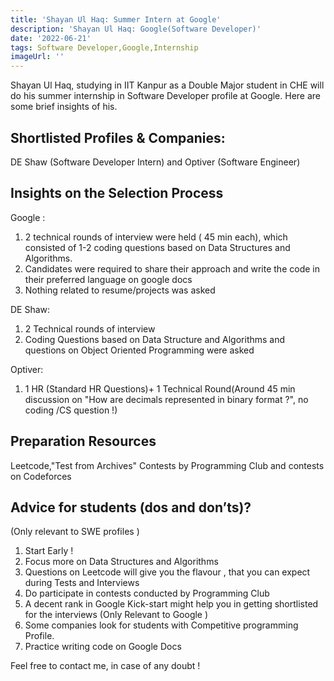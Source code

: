 ```yaml
---
title: 'Shayan Ul Haq: Summer Intern at Google'
description: 'Shayan Ul Haq: Google(Software Developer)'
date: '2022-06-21'
tags: Software Developer,Google,Internship
imageUrl: ''
---
```


Shayan Ul Haq, studying in IIT Kanpur as a Double Major student in CHE will do his summer internship in Software Developer profile at Google. Here are some brief insights of his.

## Shortlisted Profiles & Companies:
DE Shaw (Software Developer Intern) and  Optiver (Software Engineer)

## Insights on the Selection Process
Google : 
1) 2 technical rounds of interview were held ( 45 min each), which consisted of 1-2 coding questions based on Data Structures and Algorithms.
2) Candidates were required to share their approach and write the code in their preferred language on google docs 
3) Nothing related to resume/projects was asked

DE Shaw:
1) 2 Technical rounds of interview  
2) Coding Questions based on Data Structure and Algorithms  and questions on Object Oriented Programming were asked 

Optiver:

1) 1 HR (Standard HR Questions)+ 1 Technical Round(Around 45 min discussion on "How are decimals represented in binary format ?", no coding /CS question !) 

##  Preparation Resources
Leetcode,"Test from Archives" Contests by Programming Club and contests on Codeforces

## Advice for students (dos and don’ts)? 
(Only relevant to SWE profiles )
1) Start Early !
2) Focus more  on Data Structures and Algorithms
3) Questions on Leetcode will give you the flavour , that you can expect during Tests and Interviews
4) Do participate in contests conducted by Programming Club
5) A decent rank in Google Kick-start might help you in getting shortlisted for the interviews (Only Relevant to Google )
6) Some companies look for students with Competitive programming Profile. 
7) Practice writing code on Google Docs

Feel free to contact me, in case of any doubt !

